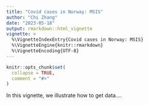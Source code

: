 ```yaml
---
title: "Covid cases in Norway: MSIS"
author: "Chi Zhang"
date: "2023-05-18"
output: rmarkdown::html_vignette
vignette: >
  %\VignetteIndexEntry{Covid cases in Norway: MSIS}
  %\VignetteEngine{knitr::rmarkdown}
  %\VignetteEncoding{UTF-8}
---
```


```r
knitr::opts_chunk$set(
  collapse = TRUE,
  comment = "#>"
)
```

In this vignette, we illustrate how to get data....




